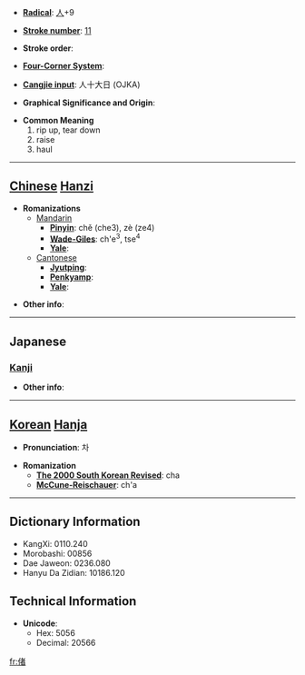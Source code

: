 * '''[[Wiktionary:Chinese radical index| Radical]]''': [[Wiktionary:Chinese radical index 人|人]]+9

* '''[[Wiktionary:Chinese total strokes index|Stroke number]]''': [[Wiktionary:Chinese total strokes index 11|11]]

* '''Stroke order''': 

* '''[[Wiktionary:Chinese four corner index|Four-Corner System]]''': 

* '''[[Wiktionary:Chinese Cangjie index|Cangjie input]]''': 人十大日 (OJKA)

* '''Graphical Significance and Origin''': 

* '''Common Meaning'''
*#rip up, tear down
*# raise
*# haul


----

== [[Chinese]] [[Hanzi]] ==

* '''Romanizations'''
** [[Mandarin]]
*** '''[[Pinyin]]''': chě (che3), zè (ze4)
*** '''[[Wade-Giles]]''': ch'e<sup>3</sup>, tse<sup>4</sup>
*** '''[[Yale]]''': 
**[[Cantonese]]
***'''[[Jyutping]]''':
***'''[[Penkyamp]]''': 
***'''[[Yale]]''': 

* '''Other info''': 

----

==Japanese==
===[[Kanji]]===
{{kanji|on readings=[[しゃ]] (sha)|kun readings=[[さて]] (sate)}}

* '''Other info''':  

----

== [[Korean]] [[Hanja]] ==

* '''Pronunciation''': 차

* '''Romanization'''
** '''[[The 2000 South Korean Revised Romanization|The 2000 South Korean Revised]]''': cha
** '''[[McCune-Reischauer]]''': ch'a

----

== Dictionary Information ==

* KangXi: 0110.240
* Morobashi: 00856
* Dae Jaweon: 0236.080
* Hanyu Da Zidian: 10186.120

== Technical Information ==

* '''Unicode''':
** Hex: 5056
** Decimal: 20566

[[fr:偖]]